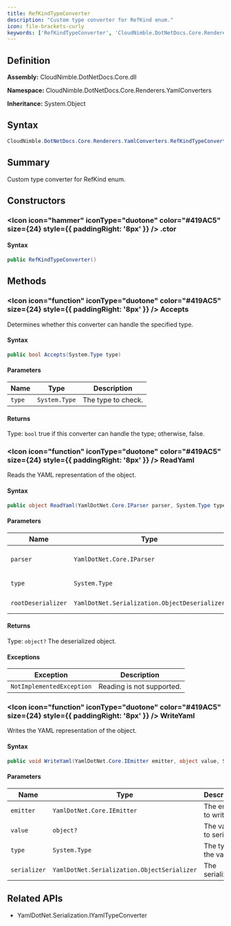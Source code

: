 ```yaml
---
title: RefKindTypeConverter
description: "Custom type converter for RefKind enum."
icon: file-brackets-curly
keywords: ['RefKindTypeConverter', 'CloudNimble.DotNetDocs.Core.Renderers.YamlConverters.RefKindTypeConverter', 'CloudNimble.DotNetDocs.Core.Renderers.YamlConverters', 'class', 'System.Object', 'YamlDotNet.Serialization.IYamlTypeConverter']
---
```


## Definition

**Assembly:** CloudNimble.DotNetDocs.Core.dll

**Namespace:** CloudNimble.DotNetDocs.Core.Renderers.YamlConverters

**Inheritance:** System.Object

## Syntax

```csharp
CloudNimble.DotNetDocs.Core.Renderers.YamlConverters.RefKindTypeConverter
```

## Summary

Custom type converter for RefKind enum.

## Constructors

### <Icon icon="hammer" iconType="duotone" color="#419AC5" size={24} style={{ paddingRight: '8px' }} />  .ctor

#### Syntax

```csharp
public RefKindTypeConverter()
```

## Methods

### <Icon icon="function" iconType="duotone" color="#419AC5" size={24} style={{ paddingRight: '8px' }} />  Accepts

Determines whether this converter can handle the specified type.

#### Syntax

```csharp
public bool Accepts(System.Type type)
```

#### Parameters

| Name | Type | Description |
|------|------|-------------|
| `type` | `System.Type` | The type to check. |

#### Returns

Type: `bool`
true if this converter can handle the type; otherwise, false.

### <Icon icon="function" iconType="duotone" color="#419AC5" size={24} style={{ paddingRight: '8px' }} />  ReadYaml

Reads the YAML representation of the object.

#### Syntax

```csharp
public object ReadYaml(YamlDotNet.Core.IParser parser, System.Type type, YamlDotNet.Serialization.ObjectDeserializer rootDeserializer)
```

#### Parameters

| Name | Type | Description |
|------|------|-------------|
| `parser` | `YamlDotNet.Core.IParser` | The parser to read from. |
| `type` | `System.Type` | The type of the object. |
| `rootDeserializer` | `YamlDotNet.Serialization.ObjectDeserializer` | The root deserializer. |

#### Returns

Type: `object?`
The deserialized object.

#### Exceptions

| Exception | Description |
|-----------|-------------|
| `NotImplementedException` | Reading is not supported. |

### <Icon icon="function" iconType="duotone" color="#419AC5" size={24} style={{ paddingRight: '8px' }} />  WriteYaml

Writes the YAML representation of the object.

#### Syntax

```csharp
public void WriteYaml(YamlDotNet.Core.IEmitter emitter, object value, System.Type type, YamlDotNet.Serialization.ObjectSerializer serializer)
```

#### Parameters

| Name | Type | Description |
|------|------|-------------|
| `emitter` | `YamlDotNet.Core.IEmitter` | The emitter to write to. |
| `value` | `object?` | The value to serialize. |
| `type` | `System.Type` | The type of the value. |
| `serializer` | `YamlDotNet.Serialization.ObjectSerializer` | The serializer. |

## Related APIs

- YamlDotNet.Serialization.IYamlTypeConverter

